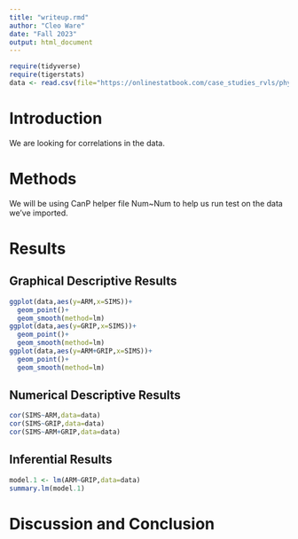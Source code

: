 ```yaml
---
title: "writeup.rmd"
author: "Cleo Ware"
date: "Fall 2023"
output: html_document
---
```


```r
require(tidyverse)
require(tigerstats)
data <- read.csv(file="https://onlinestatbook.com/case_studies_rvls/physical_strength/data.txt",sep="",header=TRUE)  
```

# Introduction

We are looking for correlations in the data.

# Methods

We will be using CanP helper file Num~Num to help us run test on the data we've imported.

# Results



## Graphical Descriptive Results
```r
ggplot(data,aes(y=ARM,x=SIMS))+
  geom_point()+
  geom_smooth(method=lm)
ggplot(data,aes(y=GRIP,x=SIMS))+
  geom_point()+
  geom_smooth(method=lm)
ggplot(data,aes(y=ARM+GRIP,x=SIMS))+
  geom_point()+
  geom_smooth(method=lm)
```



## Numerical Descriptive Results

```r
cor(SIMS~ARM,data=data)
cor(SIMS~GRIP,data=data)
cor(SIMS~ARM+GRIP,data=data)
```



## Inferential Results

```r
model.1 <- lm(ARM~GRIP,data=data)
summary.lm(model.1)
```



# Discussion and Conclusion



